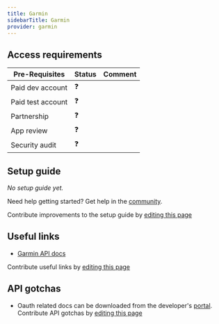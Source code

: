 ```yaml
---
title: Garmin
sidebarTitle: Garmin
provider: garmin
---
```



<Overview />
<PreBuiltTooling />
<PreBuiltUseCases />

## Access requirements
| Pre-Requisites | Status | Comment|
| - | - | - |
| Paid dev account | ❓ |  |
| Paid test account | ❓ |  |
| Partnership | ❓ | |
| App review | ❓ |  |
| Security audit | ❓ | |


## Setup guide

_No setup guide yet._

<Tip>Need help getting started? Get help in the [community](https://nango.dev/slack).</Tip>

<Note>Contribute improvements to the setup guide by [editing this page](https://github.com/nangohq/nango/tree/master/docs-v2/integrations/all/garmin.mdx)</Note>


## Useful links

-   [Garmin API docs](https://developer.garmin.com/gc-developer-program/overview)

<Note>Contribute useful links by [editing this page](https://github.com/nangohq/nango/tree/master/docs-v2/integrations/all/garmin.mdx)</Note>

## API gotchas
-   Oauth related docs can be downloaded from the developer's [portal](https://developerportal.garmin.com/).
<Note>Contribute API gotchas by [editing this page](https://github.com/nangohq/nango/tree/master/docs-v2/integrations/all/garmin.mdx)</Note>
